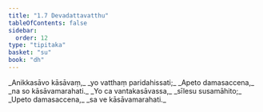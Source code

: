 ```yaml
---
title: "1.7 Devadattavatthu"
tableOfContents: false
sidebar:
  order: 12
type: "tipitaka"
basket: "su"
book: "dh"
---
```



<DynamicBreadcrumb />

<Division number="9" book="dh" bookNo="18" page="14">

<Paragraph number="10" type="verses" book="dh">
_Anikkasāvo kāsāvaṃ,_  
_yo vatthaṃ paridahissati;_  
_Apeto damasaccena,_  
_na so kāsāvamarahati._  

</Paragraph>

</Division>
<Division number="10" book="dh" bookNo="18" page="14">

<Paragraph number="11" type="verses" book="dh">
_Yo ca vantakasāvassa,_  
_sīlesu susamāhito;_  
_Upeto damasaccena,_  
_sa ve kāsāvamarahati._
</Paragraph>
</Division>